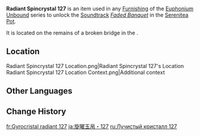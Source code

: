 {{Item Infobox
|id          = 141227
|image       = Item Radiant Spincrystal.png
|type        = Adventure Items
|group       = Radiant Spincrystals
|group2      = Fontaine Spincrystals
|quality     = 4
|invCategory = Precious Items
|description = This wondrous crystal contains a certain rhythm, like something beautiful woven from delicate silk. These items can be found throughout the mainland or from merchants who collect curios. The tune held within this crystal can be revivified in your Serenitea Pot using either "[[Euphonium Unbound: Winding]]" or "[[Euphonium Unbound: Soaring]]." The tune contained within this [[Radiant Spincrystal]] is "[[Faded Banquet]]."
|source1     = [[Faded Castle]]
|track       = Faded Banquet
}}
'''Radiant Spincrystal 127''' is an item used in any [[Furnishing]] of the [[Euphonium Unbound]] series to unlock the [[Soundtrack]] ''[[Faded Banquet]]'' in the [[Serenitea Pot]].

It is located on the remains of a broken bridge in the {{Location|Faded Castle: Upper Level}}.

==Location==
<gallery>
Radiant Spincrystal 127 Location.png|Radiant Spincrystal 127's Location
Radiant Spincrystal 127 Location Context.png|Additional context
</gallery>

==Other Languages==
{{Other Languages|default_hidden=1
|en      = Radiant Spincrystal 127
|zhs     = 旋曜玉帛・其一百二十七
|zhs_rm  = 
|zht     = 旋曜玉帛・其一百二十七
|zht_rm  = 
|ja      = 旋曜玉帛・127
|ja_rm   = Sen'you Gyokuhaku - Hyakunijuushichi
|ko      = 빛나는 결정・127
|ko_rm   = 
|es      = Girocristal radiante (127)
|fr      = Gyrocristal radiant 127
|ru      = Лучистый кристалл 127
|th      = Radiant Spincrystal 127
|vi      = Ngọc Thạch Âm Vang 127
|de      = Strahlender Drehkristall CXXVII
|id      = Radiant Spincrystal 127
|pt      = Cristal Rodopiante Radiante 127
|tr      = Parlak Burgu Kristal 127
|it      = Voltacristallo radioso 127
}}

==Change History==
{{Change History|4.6}}

[[fr:Gyrocristal radiant 127]]
[[ja:旋曜玉帛・127]]
[[ru:Лучистый кристалл 127]]